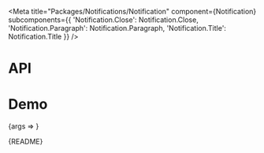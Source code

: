 
<Meta
  title="Packages/Notifications/Notification"
  component={Notification}
  subcomponents={{
    'Notification.Close': Notification.Close,
    'Notification.Paragraph': Notification.Paragraph,
    'Notification.Title': Notification.Title
  }}
/>

# API

<ArgsTable />

# Demo

<Canvas>
  <Story
    name="Notification"
    args={{
      children: 'Text',
      title: 'Title',
      hasClose: true,
      hasParagraph: false,
      'aria-label': 'Close'
    }}
    argTypes={{
      title: { name: 'children', table: { category: 'Notification.Title' } },
      isRegular: { control: { type: 'boolean' }, table: { category: 'Notification.Title' } },
      hasClose: { name: 'Notification.Close', table: { category: 'Story' } },
      hasParagraph: { name: 'Notification.Paragraph', table: { category: 'Story' } },
      'aria-label': { table: { category: 'Notification.Close' } }
    }}
    parameters={{
      design: {
        allowFullscreen: true,
        type: 'figma',
        url: 'https://www.figma.com/file/6g87L4FdKZTA3knt3Rsfdx/Garden?node-id=1480%3A28056'
      }
    }}
  >
    {args => <NotificationStory {...args} />}
  </Story>
</Canvas>

<Markdown>{README}</Markdown>
